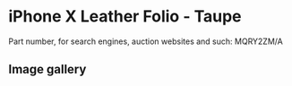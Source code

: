 
# iPhone X Leather Folio - Taupe

Part number, for search engines, auction websites and such: MQRY2ZM/A

## Image gallery

<div style={{ width: "768px" }}>
  <GalleryComponent
    images={[
      {
        original: "/everysource/MQRY2.png",
        thumbnail: "/everypreview/MQRY2.png",
      },
      {
        original: "/everysource/MQRY2_AV1_SILVER.png",
        thumbnail: "/everypreview/MQRY2_AV1_SILVER.png",
      },
      {
        original: "/everysource/MQRY2_AV2.png",
        thumbnail: "/everypreview/MQRY2_AV2.png",
      }
    ]}
  />
</div>